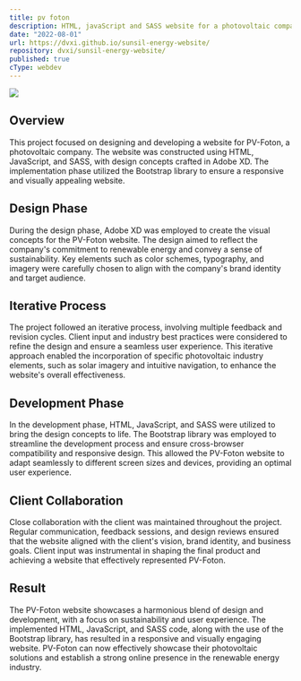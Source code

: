 ```yaml
---
title: pv foton
description: HTML, javaScript and SASS website for a photovoltaic company. Designed in Adobe XD, implemented using Bootstrap library.
date: "2022-08-01"
url: https://dvxi.github.io/sunsil-energy-website/
repository: dvxi/sunsil-energy-website/
published: true
cType: webdev
---
```


[![](/pvfoton.png)](https://dvxi.github.io/sunsil-energy-website/)

## Overview

This project focused on designing and developing a website for PV-Foton, a photovoltaic company. The website was constructed using HTML, JavaScript, and SASS, with design concepts crafted in Adobe XD. The implementation phase utilized the Bootstrap library to ensure a responsive and visually appealing website.

## Design Phase

During the design phase, Adobe XD was employed to create the visual concepts for the PV-Foton website. The design aimed to reflect the company's commitment to renewable energy and convey a sense of sustainability. Key elements such as color schemes, typography, and imagery were carefully chosen to align with the company's brand identity and target audience.

## Iterative Process

The project followed an iterative process, involving multiple feedback and revision cycles. Client input and industry best practices were considered to refine the design and ensure a seamless user experience. This iterative approach enabled the incorporation of specific photovoltaic industry elements, such as solar imagery and intuitive navigation, to enhance the website's overall effectiveness.

## Development Phase

In the development phase, HTML, JavaScript, and SASS were utilized to bring the design concepts to life. The Bootstrap library was employed to streamline the development process and ensure cross-browser compatibility and responsive design. This allowed the PV-Foton website to adapt seamlessly to different screen sizes and devices, providing an optimal user experience.

## Client Collaboration

Close collaboration with the client was maintained throughout the project. Regular communication, feedback sessions, and design reviews ensured that the website aligned with the client's vision, brand identity, and business goals. Client input was instrumental in shaping the final product and achieving a website that effectively represented PV-Foton.

## Result

The PV-Foton website showcases a harmonious blend of design and development, with a focus on sustainability and user experience. The implemented HTML, JavaScript, and SASS code, along with the use of the Bootstrap library, has resulted in a responsive and visually engaging website. PV-Foton can now effectively showcase their photovoltaic solutions and establish a strong online presence in the renewable energy industry.
